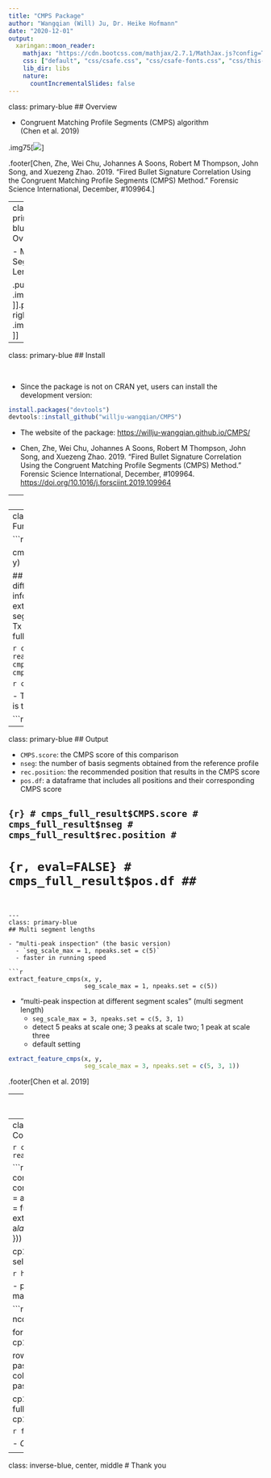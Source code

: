 ```yaml
---
title: "CMPS Package"
author: "Wangqian (Will) Ju, Dr. Heike Hofmann"
date: "2020-12-01"
output:
  xaringan::moon_reader:
    mathjax: "https://cdn.bootcss.com/mathjax/2.7.1/MathJax.js?config=TeX-MML-AM_HTMLorMML"
    css: ["default", "css/csafe.css", "css/csafe-fonts.css", "css/this-presentation.css"]
    lib_dir: libs
    nature:
      countIncrementalSlides: false
---
```


class: primary-blue
## Overview

- Congruent Matching Profile Segments (CMPS) algorithm  
(Chen et al. 2019)

.img75[![](images/cmps_overview.jpg)]

.footer[Chen, Zhe, Wei Chu, Johannes A Soons, Robert M Thompson, John Song, and Xuezeng Zhao. 2019. “Fired Bullet Signature Correlation Using the Congruent Matching Profile Segments (CMPS) Method.” Forensic Science International, December, #109964.]

---
class: primary-blue
## Overview

- Multi Segment Lengths  

.pull-left[
.img100[![](images/step5_1.png)]
].pull-right[
.img100[![](images/step5_2.png)]
]  



---

class: primary-blue
## Install

<br>  

- Since the package is not on CRAN yet, users can install the development version:  
```r
install.packages("devtools")
devtools::install_github("willju-wangqian/CMPS")
```

- The website of the package: [https://willju-wangqian.github.io/CMPS/](https://willju-wangqian.github.io/CMPS/)

- Chen, Zhe, Wei Chu, Johannes A Soons, Robert M Thompson, John Song, and Xuezeng Zhao. 2019. “Fired Bullet Signature Correlation Using the Congruent Matching Profile Segments (CMPS) Method.” Forensic Science International, December, #109964. [https://doi.org/10.1016/j.forsciint.2019.109964](https://doi.org/10.1016/j.forsciint.2019.109964)

---
class: primary-blue
## Input

- `x`, `y` are numeric vectors
  - `x` is the vector of the reference bullet signature/profile that will be divided into basis segments
  - `y` is the vector of the comparison bullet signature/profile
  
- if we plot profiles `x` and `y`, we have
.img50[![](images/step0.png)]
  - In this example, `x` and `y` are profiles of a Known Matching comparison

---
class: primary-blue
## The Main Function

```r
library(CMPS)

cmps_result <- extract_feature_cmps(x, y)

## this comment shows default values of different arguments
## for more information, use ?extract_feature_cmps 
# extract_feature_cmps(
#   x,
#   y,
#   seg_length = 50,          
#   seg_scale_max = 3,
#   Tx = 25,
#   npeaks.set = c(5, 3, 1),
#   full_result = FALSE
# )
```

```r
cmps_full_result <- readRDS("ppt_object3_cmps_result.rds")
cmps_result <- cmps_full_result$CMPS.score
```

```r
cmps_result
```

- The output of the function (by default) is the CMPS score of this comparison

```r
---
class: primary-blue
## Output

- `CMPS.score`: the CMPS score of this comparison
- `nseg`: the number of basis segments obtained from the reference profile
- `rec.position`: the recommended position that results in the CMPS score
- `pos.df`: a dataframe that includes all positions and their corresponding CMPS score

## ```{r}
# cmps_full_result$CMPS.score
# cmps_full_result$nseg
# cmps_full_result$rec.position
# ```
#
# ```{r, eval=FALSE}
# cmps_full_result$pos.df
## ```
```


---
class: primary-blue
## Multi segment lengths

- "multi-peak inspection" (the basic version)
  - `seg_scale_max = 1, npeaks.set = c(5)`
  - faster in running speed

```r
extract_feature_cmps(x, y,
                     seg_scale_max = 1, npeaks.set = c(5))
```


- "multi-peak inspection at different segment scales" (multi segment length)
  - `seg_scale_max = 3, npeaks.set = c(5, 3, 1)`
  - detect 5 peaks at scale one; 3 peaks at scale two; 1 peak at scale three
  - default setting
  
```r
extract_feature_cmps(x, y,
                     seg_scale_max = 3, npeaks.set = c(5, 3, 1))
```

.footer[Chen et al. 2019]

---
class: primary-blue
## Full Comparison of Two Bullets

- The bullet examples are coming from Hamby252; the URL of these bullets are stored in `bullets$source`

```r
library(CMPS)
data("bullets")

bullets$source
```
  
- we have two bullets, and each bullet has 6 lands (6 bullet signatures/profiles)
- in total, we have 36 comparisons, and 6 of them are Known Matching comparisons

```r
library(tidyverse)
library(bulletxtrctr)
library(CMPS)

data("bullets")

lands <- unique(bullets$bulletland)

comparisons <- data.frame(expand.grid(land1 = lands[1:6], land2 = lands[7:12]), 
                          stringsAsFactors = FALSE)

# Obtain the signatures
comparisons <- comparisons %>% mutate(
  aligned = purrr::map2(.x = land1, .y = land2, 
                        .f = function(xx, yy) {
                          land1 <- bullets$sigs[bullets$bulletland == xx][[1]]
                          land2 <- bullets$sigs[bullets$bulletland == yy][[1]]
                          land1$bullet <- "first-land"
                          land2$bullet <- "second-land"
                          
                          sig_align(land1$sig, land2$sig)
                        }))
```

---
class: primary-blue
## Full Comparison of Two Bullets

```r
cp1 <- readRDS("ppt_object2_cp1.rds")
```

```r
# Compute the CMPS score
comparisons.cmps <- comparisons %>%
  mutate(cmps = aligned %>% purrr::map_dbl(.f = function(a) {
    extract_feature_cmps(a$lands$sig1, a$lands$sig2, full_result = FALSE)
  }))

cp1 <- comparisons.cmps %>% select(land1, land2, cmps)
```

```r
head(cp1, 10)
```

- present the CMPS score in a matrix form

```r
cp1.matrix <- matrix(nrow = 6, ncol = 6)

for(i in 1:6) {
  cp1.matrix[i,] <- cp1$cmps[1:6 + 6*(i-1)]
}

rownames(cp1.matrix) <- paste("1", 1:6, sep = '-')
colnames(cp1.matrix) <- paste("2", 1:6, sep = '-')

cp1.matrix <- t(cp1.matrix)
full_comparison.matrix <- cp1.matrix
```

```r
full_comparison.matrix
```

- $CMPS_{max} = 15$

---
class: inverse-blue, center, middle
# Thank you

